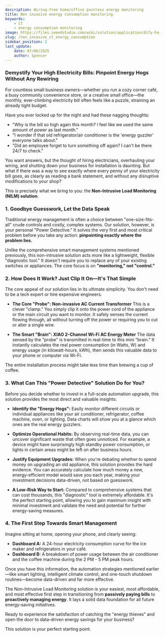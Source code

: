 ```yaml
---
description: Wiring-free home/office painless energy monitoring
title: Non invasive energy consumption monitoring
keywords:
    - CT
    - energy consumption monitoring
image: https://files.seeedstudio.com/wiki/solution/application/dify-ha-mcp/xiaozhi_sensecap_watcher.jpg
slug: /non_invasive_ct_energy_consumption
sidebar_position: 2
last_update:
    date: 07/08/2025
    author: Spencer
---
```


### **Demystify Your High Electricity Bills: Pinpoint Energy Hogs Without Any Rewiring**

For countless small business owners—whether you run a cozy corner café, a busy community convenience store, or a creative small office—the monthly, ever-climbing electricity bill often feels like a puzzle, straining an already tight budget.

Have you ever locked up for the night and had these nagging thoughts:

* "Why is the bill so high again this month? I feel like we used the same amount of power as last month."
* "I wonder if that old refrigerator/air conditioner is the 'energy guzzler' everyone talks about."
* "Did an employee forget to turn something off again? I can't be there 24/7 to check."

You want answers, but the thought of hiring electricians, overhauling your wiring, and shutting down your business for installation is daunting. But what if there was a way to see exactly where every penny of your electricity bill goes, as clearly as reading a bank statement, and without any disruptive modifications to your shop?

This is precisely what we bring to you: the **Non-Intrusive Load Monitoring (NILM) solution**.

### **1. Goodbye Guesswork, Let the Data Speak**

Traditional energy management is often a choice between "one-size-fits-all" crude controls and costly, complex systems. Our solution, however, is your personal "Power Detective." It solves the very first and most critical problem before you take any action: **pinpointing exactly where the problem lies.**

Unlike the comprehensive smart management systems mentioned previously, this non-intrusive solution acts more like a lightweight, flexible "diagnostic tool." It doesn't require you to replace any of your existing switches or appliances. The core focus is on **"monitoring," not "control."**

### **2. How Does It Work? Just Clip It On—It's That Simple**

The core appeal of our solution lies in its ultimate simplicity. You don't need to be a tech expert or hire expensive engineers.

* **The Core "Probe": Non-invasive AC Current Transformer**
    This is a clever "clamp." You simply clip it onto the power cord of the appliance or the main circuit you want to monitor. It safely senses the current flowing through, all without turning off the power or requiring you to cut or alter a single wire.

* **The Smart "Brain": XIAO 2-Channel Wi-Fi AC Energy Meter**
    The data sensed by the "probe" is transmitted in real-time to this mini "brain." It instantly calculates the real power consumption (in Watts, W) and energy usage (in kilowatt-hours, kWh), then sends this valuable data to your phone or computer via Wi-Fi.

The entire installation process might take less time than brewing a cup of coffee.

### **3. What Can This "Power Detective" Solution Do for You?**

Before you decide whether to invest in a full-scale automation upgrade, this solution provides the most direct and valuable insights:

* **Identify the "Energy Hogs":** Easily monitor different circuits or individual appliances like your air conditioner, refrigerator, coffee machine, oven, or lighting. Data charts will show you at a glance which ones are the real energy guzzlers.

* **Optimize Operational Habits:** By observing real-time data, you can uncover significant waste that often goes unnoticed. For example, a device might have surprisingly high standby power consumption, or lights in certain areas might be left on after business hours.

* **Justify Equipment Upgrades:** When you're debating whether to spend money on upgrading an old appliance, this solution provides the hard evidence. You can accurately calculate how much money a new, energy-efficient model would save you each year, making your investment decisions data-driven, not based on guesswork.

* **A Low-Risk Way to Start:** Compared to comprehensive systems that can cost thousands, this "diagnostic" tool is extremely affordable. It's the perfect starting point, allowing you to gain maximum insight with minimal investment and validate the need and potential for further energy-saving measures.

### **4. The First Step Towards Smart Management**

Imagine sitting at home, opening your phone, and clearly seeing:

* **Dashboard A:** A 24-hour electricity consumption curve for the ice maker and refrigerators in your café.
* **Dashboard B:** A breakdown of power usage between the air conditioner and the coffee machine during the 2 PM - 5 PM peak hours.

Once you have this information, the automation strategies mentioned earlier—like smart lighting, intelligent climate control, and one-touch shutdown routines—become data-driven and far more effective.

The Non-Intrusive Load Monitoring solution is your easiest, most affordable, and most effective first step in transitioning from **passively paying bills** to **proactively managing energy**. It lays a solid data foundation for all future energy-saving initiatives.

Ready to experience the satisfaction of catching the "energy thieves" and open the door to data-driven energy savings for your business?

This solution is your perfect starting point.